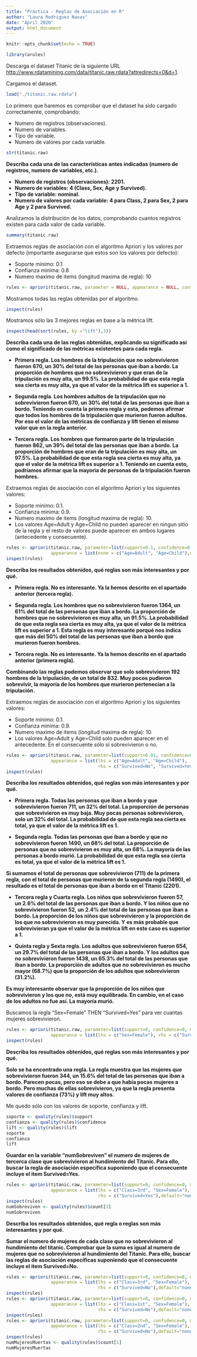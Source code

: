 ```yaml
---
title: "Práctica - Reglas de Asociación en R"
author: "Laura Rodriguez Navas"
date: "April 2020"
output: html_document
---
```


```r
knitr::opts_chunk$set(echo = TRUE)

library(arules)
```

Descarga el dataset Titanic de la siguiente URL <http://www.rdatamining.com/data/titanic.raw.rdata?attredirects=0&d=1>.

Cargamos el dataset.

```r
load("./titanic.raw.rdata")
```

Lo primero que haremos es comprobar que el dataset ha sido cargado correctamente, comprobando:

- Numero de registros (observaciones).
- Numero de variables.
- Tipo de variable.
- Numero de valores por cada variable.

```r
str(titanic.raw)
```
  
**Describa cada una de las características antes indicadas (numero de registros, numero de variables, etc.).**

- **Numero de registros (observaciones): 2201.**
- **Numero de variables: 4 (Class, Sex, Age y Survived).**
- **Tipo de variable: nominal.**
- **Numero de valores por cada variable: 4 para Class, 2 para Sex, 2 para Age y 2 para Survived.**

Analizamos la distribución de los datos, comprobando cuantos registros existen para cada valor de cada variable.
```r
summary(titanic.raw)
```

Extraemos reglas de asociación con el algoritmo Apriori y los valores por defecto (importante asegurarse que estos son los valores por defecto):

- Soporte minimo: 0.1
- Confianza minima: 0.8
- Numero maximo de items (longitud maxima de regla): 10

```r
rules <- apriori(titanic.raw, parameter = NULL, appearance = NULL, control = NULL)
```

Mostramos todas las reglas obtenidas por el algoritmo.

```r
inspect(rules)
```

Mostramos sólo las 3 mejores reglas en base a la métrica lift.

```r
inspect(head(sort(rules, by ="lift"),3))
```

**Describa cada una de las reglas obtenidas, explicando su significado así como el significado de las métricas existentes para cada regla.**

- **Primera regla. Los hombres de la tripulación que no sobrevivieron fueron 670, un 30% del total de las personas que iban a bordo. La proporción de hombres que no sobrevivieron y que eran de la tripulación es muy alta, un 99.5%. La probabilidad de que esta regla sea cierta es muy alta, ya que el valor de la métrica lift es superior a 1.**

- **Segunda regla. Los hombres adultos de la tripulación que no sobrevivieron fueron 670, un 30% del total de las personas que iban a bordo. Teniendo en cuenta la primera regla y esta, podemos afirmar que todos los hombres de la tripulación que murieron fueron adultos. Por eso el valor de las métricas de confianza y lift tienen el mismo valor que en la regla anterior.** 

- **Tercera regla. Los hombres que formaron parte de la tripulación fueron 862, un 39% del total de las personas que iban a bordo. La proporción de hombres que eran de la tripulación es muy alta, un 97.5%. La probabilidad de que esta regla sea cierta es muy alta, ya que el valor de la métrica lift es superior a 1. Teniendo en cuenta esto, podríamos afirmar que la mayoría de personas de la tripulación fueron hombres.**

Extraemos reglas de asociación con el algoritmo Apriori y los siguientes valores:

- Soporte minimo: 0.1.
- Confianza minima: 0.9.
- Numero maximo de items (longitud maxima de regla): 10.
- Los valores Age=Adult y Age=Child no pueden aparecer en ningun sitio de la regla y el resto de valores puede aparecer en ambos lugares (antecedente y consecuente).

```r
rules <- apriori(titanic.raw, parameter=list(support=0.1, confidence=0.9), 
                 appearance = list(none = c("Age=Adult", "Age=Child"),default="both"))
inspect(rules)
```

**Describa los resultados obtenidos, qué reglas son más interesantes y por qué.**

- **Primera regla. No es interesante. Ya la hemos descrito en el apartado anterior (tercera regla).**

- **Segunda regla. Los hombres que no sobrevivieron fueron 1364, un 61% del total de las personas que iban a bordo. La proporción de hombres que no sobrevivieron es muy alta, un 91.5%. La probabilidad de que esta regla sea cierta es muy alta, ya que el valor de la métrica lift es superior a 1. Esta regla es muy interesante porqué nos indica que más del 50% del total de las personas que iban a bordo que murieron fueron hombres.**

- **Tercera regla. No es interesante. Ya la hemos descrito en el apartado anterior (primera regla).**

**Combinando las reglas podemos observar que solo sobrevivieron 192 hombres de la tripulación, de un total de 832. Muy pocos pudieron sobrevivir, la mayoría de los hombres que murieron pertenecían a la tripulación.**

Extraemos reglas de asociación con el algoritmo Apriori y los siguientes valores:

- Soporte minimo: 0.1.
- Confianza minima: 0.9.
- Numero maximo de items (longitud maxima de regla): 10.
- Los valores Age=Adult y Age=Child solo pueden aparecer en el antecedente. En el consecuente sólo si sobrevivieron o no.

```r
rules <- apriori(titanic.raw, parameter=list(support=0.01, confidence=0.3), 
                 appearance = list(lhs = c("Age=Adult", "Age=Child"), 
                                   rhs = c("Survived=No", "Survived=Yes"),default="none"))
inspect(rules)
```

**Describa los resultados obtenidos, qué reglas son más interesantes y por qué.**

- **Primera regla. Todas las personas que iban a bordo y que sobrevivieron fueron 711, un 32% del total. La proporción de personas que sobrevivieron es muy baja. Muy pocas personas sobrevivieron, solo un 32% del total. La probabilidad de que esta regla sea cierta es total, ya que el valor de la métrica lift es 1.**

- **Segunda regla. Todas las personas que iban a bordo y que no sobrevivieron fueron 1490, un 68% del total. La proporción de personas que no sobrevivieron es muy alta, un 68%. La mayoría de las personas a bordo murió. La probabilidad de que esta regla sea cierta es total, ya que el valor de la métrica lift es 1.**

**Si sumamos el total de personas que sobrevivieron (711) de la primera regla, con el total de personas que murieron de la segunda regla (1490), el resultado es el total de personas que iban a bordo en el Titanic (2201).**

- **Tercera regla y Cuarta regla. Los niños que sobrevivieron fueron 57, un 2.6% del total de las personas que iban a bordo. Y los niños que no sobrevivieron fueron 52, un 2.4% del total de las personas que iban a bordo. La proporción de los niños que sobrevivieron y la proporción de los que no sobrevivieron es muy parecida. Y es más probable que sobrevivieran ya que el valor de la métrica lift en este caso es superior a 1.**

- **Quinta regla y Sexta regla. Los adultos que sobrevivieron fueron 654, un 29.7% del total de las personas que iban a bordo. Y los adultos que no sobrevivieron fueron 1438, un 65.3% del total de las personas que iban a bordo. La proporción de adultos que no sobrevivieron es mucho mayor (68.7%) que la proporción de los adultos que sobrevivieron (31.2%).**

**Es muy interesante observar que la proporción de los niños que sobrevivieron y los que no, está muy equilibrada. En cambio, en el caso de los adultos no fue así. La mayoría murió.**

Buscamos la regla "Sex=Female" THEN "Survived=Yes" para ver cuantas mujeres sobrevivieron.
```r
rules <- apriori(titanic.raw, parameter=list(support=0, confidence=0, minlen=2), 
                 appearance = list(lhs = c("Sex=Female"), rhs = c("Survived=Yes"),default="none"))
inspect(rules)
```

**Describa los resultados obtenidos, qué reglas son más interesantes y por qué.**

**Solo se ha encontrado una regla. La regla muestra que las mujeres que sobrevivieron fueron 344, un 15.6% del total de las personas que iban a bordo. Parecen pocas, pero eso se debe a que había pocas mujeres a bordo. Pero muchas de ellas sobrevivieron, ya que la regla presenta valores de confianza (73%) y lift muy altos.**

Me quedo sólo con los valores de soporte, confianza y lift.

```r
soporte <- quality(rules)$support
confianza <- quality(rules)$confidence
lift <- quality(rules)$lift
soporte
confianza
lift
```

**Guardar en la variable "numSobreviven" el numero de mujeres de tercerca clase que sobrevivieron al hundimiento del Titanic. Para ello, buscar la regla de asociación específica suponiendo que el consecuente incluye el item Survived=Yes.**

```r
rules <- apriori(titanic.raw, parameter=list(support=0, confidence=0, minlen=2), 
                 appearance = list(lhs = c("Class=3rd", "Sex=Female"), 
                                   rhs = c("Survived=Yes"),default="none"))
inspect(rules)
numSobreviven <- quality(rules)$count[3]
numSobreviven
```

**Describa los resultados obtenidos, qué regla o reglas son más interesantes y por qué.**

**Sumar el numero de mujeres de cada clase que no sobrevivieron al hundimiento del titanic. Comprobar que la suma es igual al numero de mujeres que no sobrevivieron al hundimiento del Titanic. Para ello, buscar las reglas de asociación específicas suponiendo que el consecuente incluye el item Survived=No.** 

```r
rules <- apriori(titanic.raw, parameter=list(support=0, confidence=0, minlen=2), 
                 appearance = list(lhs = c("Class=3rd", "Sex=Female"), 
                                   rhs = c("Survived=No"),default="none"))
inspect(rules)
rules <- apriori(titanic.raw, parameter=list(support=0, confidence=0, minlen=2), 
                 appearance = list(lhs = c("Class=1st", "Sex=Female"), 
                                   rhs = c("Survived=No"),default="none"))
inspect(rules)
rules <- apriori(titanic.raw, parameter=list(support=0, confidence=0, minlen=2), 
                 appearance = list(lhs = c("Class=2nd", "Sex=Female"), 
                                   rhs = c("Survived=No"),default="none"))
inspect(rules)
numMujeresMuertas <- quality(rules)$count[1]
numMujeresMuertas
```

